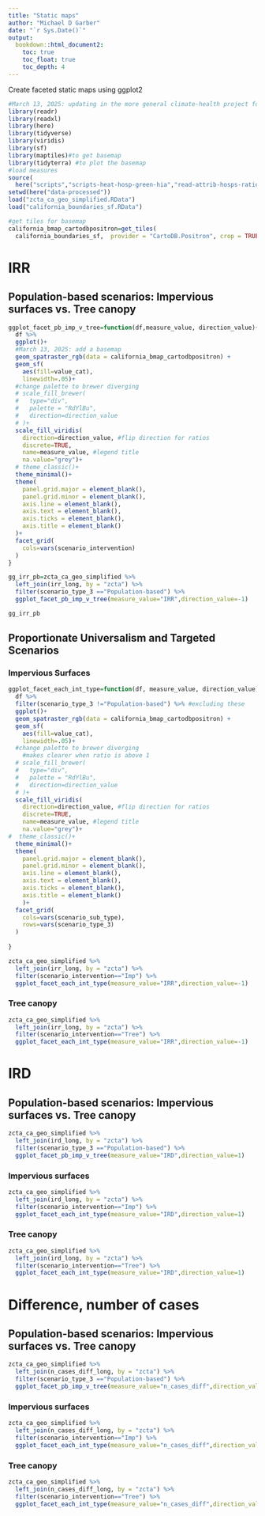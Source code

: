 ```yaml
---
title: "Static maps"
author: "Michael D Garber"
date: "`r Sys.Date()`"
output:
  bookdown::html_document2:
    toc: true
    toc_float: true
    toc_depth: 4
---
```


Create faceted static maps using ggplot2

```r
#March 13, 2025: updating in the more general climate-health project folder
library(readr)
library(readxl)
library(here)
library(tidyverse)
library(viridis)
library(sf)
library(maptiles)#to get basemap
library(tidyterra) #to plot the basemap
#load measures
source(
  here("scripts","scripts-heat-hosp-green-hia","read-attrib-hosps-ratios-diffs.R"))
setwd(here("data-processed"))
load("zcta_ca_geo_simplified.RData")
load("california_boundaries_sf.RData")

#get tiles for basemap
california_bmap_cartodbpositron=get_tiles(
  california_boundaries_sf,  provider = "CartoDB.Positron", crop = TRUE)
```



# IRR

## Population-based scenarios: Impervious surfaces vs. Tree canopy
```r
ggplot_facet_pb_imp_v_tree=function(df,measure_value, direction_value){
  df %>% 
  ggplot()+
  #March 13, 2025: add a basemap
  geom_spatraster_rgb(data = california_bmap_cartodbpositron) +
  geom_sf(
    aes(fill=value_cat),
    linewidth=.05)+
  #change palette to brewer diverging
  # scale_fill_brewer(
  #   type="div",
  #   palette = "RdYlBu",
  #   direction=direction_value
  # )+
  scale_fill_viridis(
    direction=direction_value, #flip direction for ratios
    discrete=TRUE,
    name=measure_value, #legend title
    na.value="grey")+
  # theme_classic()+
  theme_minimal()+
  theme(
    panel.grid.major = element_blank(),
    panel.grid.minor = element_blank(),
    axis.line = element_blank(),
    axis.text = element_blank(),
    axis.ticks = element_blank(),
    axis.title = element_blank()
  )+
  facet_grid(
    cols=vars(scenario_intervention)
  )
}

gg_irr_pb=zcta_ca_geo_simplified %>% 
  left_join(irr_long, by = "zcta") %>% 
  filter(scenario_type_3 =="Population-based") %>% 
  ggplot_facet_pb_imp_v_tree(measure_value="IRR",direction_value=-1)

gg_irr_pb
```


## Proportionate Universalism and Targeted Scenarios
### Impervious Surfaces

```r
ggplot_facet_each_int_type=function(df, measure_value, direction_value){
  df %>% 
  filter(scenario_type_3 !="Population-based") %>% #excluding these
  ggplot()+
  geom_spatraster_rgb(data = california_bmap_cartodbpositron) +
  geom_sf(
    aes(fill=value_cat),
    linewidth=.05)+
  #change palette to brewer diverging
    #makes clearer when ratio is above 1
  # scale_fill_brewer(
  #   type="div",
  #   palette = "RdYlBu",
  #   direction=direction_value
  # )+
  scale_fill_viridis(
    direction=direction_value, #flip direction for ratios
    discrete=TRUE,
    name=measure_value, #legend title
    na.value="grey")+
#  theme_classic()+
  theme_minimal()+
  theme(
    panel.grid.major = element_blank(),
    panel.grid.minor = element_blank(),
    axis.line = element_blank(),
    axis.text = element_blank(),
    axis.ticks = element_blank(),
    axis.title = element_blank()
    )+
  facet_grid(
    cols=vars(scenario_sub_type),
    rows=vars(scenario_type_3)
  )
  
}

zcta_ca_geo_simplified %>% 
  left_join(irr_long, by = "zcta") %>% 
  filter(scenario_intervention=="Imp") %>% 
  ggplot_facet_each_int_type(measure_value="IRR",direction_value=-1)


```

### Tree canopy

```r
zcta_ca_geo_simplified %>% 
  left_join(irr_long, by = "zcta") %>% 
  filter(scenario_intervention=="Tree") %>% 
  ggplot_facet_each_int_type(measure_value="IRR",direction_value=-1)
```

# IRD

## Population-based scenarios: Impervious surfaces vs. Tree canopy

```r
zcta_ca_geo_simplified %>% 
  left_join(ird_long, by = "zcta") %>% 
  filter(scenario_type_3 =="Population-based") %>% 
  ggplot_facet_pb_imp_v_tree(measure_value="IRD",direction_value=1)
```

### Impervious surfaces

```r
zcta_ca_geo_simplified %>% 
  left_join(ird_long, by = "zcta") %>% 
  filter(scenario_intervention=="Imp") %>% 
  ggplot_facet_each_int_type(measure_value="IRD",direction_value=1)
```

### Tree canopy
```r
zcta_ca_geo_simplified %>% 
  left_join(ird_long, by = "zcta") %>% 
  filter(scenario_intervention=="Tree") %>% 
  ggplot_facet_each_int_type(measure_value="IRD",direction_value=1)
```


# Difference, number of cases

## Population-based scenarios: Impervious surfaces vs. Tree canopy

```r
zcta_ca_geo_simplified %>% 
  left_join(n_cases_diff_long, by = "zcta") %>% 
  filter(scenario_type_3 =="Population-based") %>% 
  ggplot_facet_pb_imp_v_tree(measure_value="n_cases_diff",direction_value=1)
```

### Impervious surfaces

```r
zcta_ca_geo_simplified %>% 
  left_join(n_cases_diff_long, by = "zcta") %>% 
  filter(scenario_intervention=="Imp") %>% 
  ggplot_facet_each_int_type(measure_value="n_cases_diff",direction_value=1)
```

### Tree canopy
```r
zcta_ca_geo_simplified %>% 
  left_join(n_cases_diff_long, by = "zcta") %>% 
  filter(scenario_intervention=="Tree") %>% 
  ggplot_facet_each_int_type(measure_value="n_cases_diff",direction_value=1)
```

